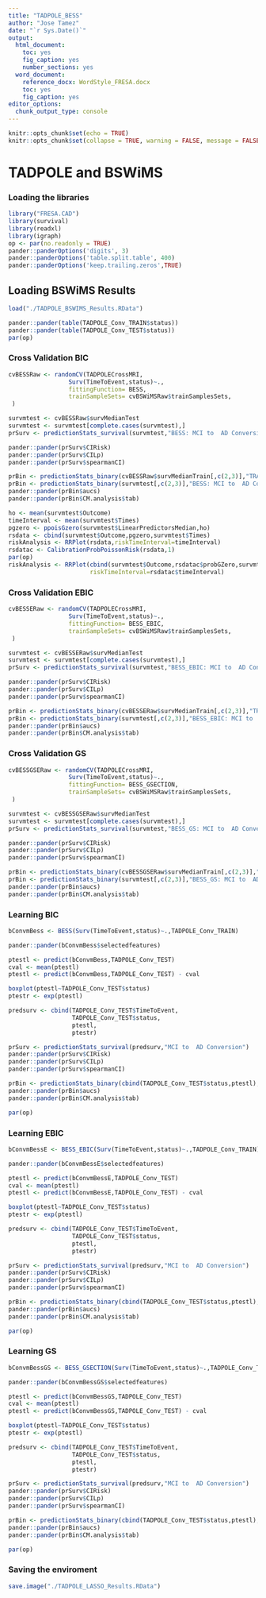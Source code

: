 ```yaml
---
title: "TADPOLE_BESS"
author: "Jose Tamez"
date: "`r Sys.Date()`"
output: 
  html_document: 
    toc: yes
    fig_caption: yes
    number_sections: yes
  word_document: 
    reference_docx: WordStyle_FRESA.docx
    toc: yes
    fig_caption: yes
editor_options:
  chunk_output_type: console
---
```



```r
knitr::opts_chunk$set(echo = TRUE)
knitr::opts_chunk$set(collapse = TRUE, warning = FALSE, message = FALSE,comment = "#>")
```

# TADPOLE and BSWiMS

### Loading the libraries

```r
library("FRESA.CAD")
library(survival)
library(readxl)
library(igraph)
op <- par(no.readonly = TRUE)
pander::panderOptions('digits', 3)
pander::panderOptions('table.split.table', 400)
pander::panderOptions('keep.trailing.zeros',TRUE)

```

## Loading BSWiMS Results

```r

load("./TADPOLE_BSWIMS_Results.RData")

pander::pander(table(TADPOLE_Conv_TRAIN$status))
pander::pander(table(TADPOLE_Conv_TEST$status))
par(op)

```



### Cross Validation BIC

```r

cvBESSRaw <- randomCV(TADPOLECrossMRI,
                 Surv(TimeToEvent,status)~.,
                 fittingFunction= BESS,
                 trainSampleSets= cvBSWiMSRaw$trainSamplesSets,
 )

survmtest <- cvBESSRaw$survMedianTest
survmtest <- survmtest[complete.cases(survmtest),]
prSurv <- predictionStats_survival(survmtest,"BESS: MCI to  AD Conversion")

pander::pander(prSurv$CIRisk)
pander::pander(prSurv$CILp)
pander::pander(prSurv$spearmanCI)

prBin <- predictionStats_binary(cvBESSRaw$survMedianTrain[,c(2,3)],"TRAIN: MCI to  AD Conversion")
prBin <- predictionStats_binary(survmtest[,c(2,3)],"BESS: MCI to  AD Conversion")
pander::pander(prBin$aucs)
pander::pander(prBin$CM.analysis$tab)

ho <- mean(survmtest$Outcome)
timeInterval <- mean(survmtest$Times)
pgzero <- ppoisGzero(survmtest$LinearPredictorsMedian,ho)
rsdata <- cbind(survmtest$Outcome,pgzero,survmtest$Times)
riskAnalysis <- RRPlot(rsdata,riskTimeInterval=timeInterval)
rsdatac <- CalibrationProbPoissonRisk(rsdata,1)
par(op)
riskAnalysis <- RRPlot(cbind(survmtest$Outcome,rsdatac$probGZero,survmtest$Times),
                       riskTimeInterval=rsdatac$timeInterval)

```



### Cross Validation EBIC

```r

cvBESSERaw <- randomCV(TADPOLECrossMRI,
                 Surv(TimeToEvent,status)~.,
                 fittingFunction= BESS_EBIC,
                 trainSampleSets= cvBSWiMSRaw$trainSamplesSets,
 )

survmtest <- cvBESSERaw$survMedianTest
survmtest <- survmtest[complete.cases(survmtest),]
prSurv <- predictionStats_survival(survmtest,"BESS_EBIC: MCI to  AD Conversion")

pander::pander(prSurv$CIRisk)
pander::pander(prSurv$CILp)
pander::pander(prSurv$spearmanCI)

prBin <- predictionStats_binary(cvBESSERaw$survMedianTrain[,c(2,3)],"TRAIN: MCI to  AD Conversion")
prBin <- predictionStats_binary(survmtest[,c(2,3)],"BESS_EBIC: MCI to  AD Conversion")
pander::pander(prBin$aucs)
pander::pander(prBin$CM.analysis$tab)


```

### Cross Validation GS

```r

cvBESSGSERaw <- randomCV(TADPOLECrossMRI,
                 Surv(TimeToEvent,status)~.,
                 fittingFunction= BESS_GSECTION,
                 trainSampleSets= cvBSWiMSRaw$trainSamplesSets,
 )

survmtest <- cvBESSGSERaw$survMedianTest
survmtest <- survmtest[complete.cases(survmtest),]
prSurv <- predictionStats_survival(survmtest,"BESS_GS: MCI to  AD Conversion")

pander::pander(prSurv$CIRisk)
pander::pander(prSurv$CILp)
pander::pander(prSurv$spearmanCI)

prBin <- predictionStats_binary(cvBESSGSERaw$survMedianTrain[,c(2,3)],"TRAIN: MCI to  AD Conversion")
prBin <- predictionStats_binary(survmtest[,c(2,3)],"BESS_GS: MCI to  AD Conversion")
pander::pander(prBin$aucs)
pander::pander(prBin$CM.analysis$tab)


```
### Learning BIC

```r
bConvmBess <- BESS(Surv(TimeToEvent,status)~.,TADPOLE_Conv_TRAIN)

pander::pander(bConvmBess$selectedfeatures)

ptestl <- predict(bConvmBess,TADPOLE_Conv_TEST)
cval <- mean(ptestl)
ptestl <- predict(bConvmBess,TADPOLE_Conv_TEST) - cval

boxplot(ptestl~TADPOLE_Conv_TEST$status)
ptestr <- exp(ptestl)

predsurv <- cbind(TADPOLE_Conv_TEST$TimeToEvent,
                  TADPOLE_Conv_TEST$status,
                  ptestl,
                  ptestr)

prSurv <- predictionStats_survival(predsurv,"MCI to  AD Conversion")
pander::pander(prSurv$CIRisk)
pander::pander(prSurv$CILp)
pander::pander(prSurv$spearmanCI)

prBin <- predictionStats_binary(cbind(TADPOLE_Conv_TEST$status,ptestl),"MCI to  AD Conversion")
pander::pander(prBin$aucs)
pander::pander(prBin$CM.analysis$tab)

par(op)

```


### Learning EBIC

```r
bConvmBessE <- BESS_EBIC(Surv(TimeToEvent,status)~.,TADPOLE_Conv_TRAIN)

pander::pander(bConvmBessE$selectedfeatures)

ptestl <- predict(bConvmBessE,TADPOLE_Conv_TEST)
cval <- mean(ptestl)
ptestl <- predict(bConvmBessE,TADPOLE_Conv_TEST) - cval

boxplot(ptestl~TADPOLE_Conv_TEST$status)
ptestr <- exp(ptestl)

predsurv <- cbind(TADPOLE_Conv_TEST$TimeToEvent,
                  TADPOLE_Conv_TEST$status,
                  ptestl,
                  ptestr)

prSurv <- predictionStats_survival(predsurv,"MCI to  AD Conversion")
pander::pander(prSurv$CIRisk)
pander::pander(prSurv$CILp)
pander::pander(prSurv$spearmanCI)

prBin <- predictionStats_binary(cbind(TADPOLE_Conv_TEST$status,ptestl),"MCI to  AD Conversion")
pander::pander(prBin$aucs)
pander::pander(prBin$CM.analysis$tab)

par(op)

```


### Learning GS

```r
bConvmBessGS <- BESS_GSECTION(Surv(TimeToEvent,status)~.,TADPOLE_Conv_TRAIN)

pander::pander(bConvmBessGS$selectedfeatures)

ptestl <- predict(bConvmBessGS,TADPOLE_Conv_TEST)
cval <- mean(ptestl)
ptestl <- predict(bConvmBessGS,TADPOLE_Conv_TEST) - cval

boxplot(ptestl~TADPOLE_Conv_TEST$status)
ptestr <- exp(ptestl)

predsurv <- cbind(TADPOLE_Conv_TEST$TimeToEvent,
                  TADPOLE_Conv_TEST$status,
                  ptestl,
                  ptestr)

prSurv <- predictionStats_survival(predsurv,"MCI to  AD Conversion")
pander::pander(prSurv$CIRisk)
pander::pander(prSurv$CILp)
pander::pander(prSurv$spearmanCI)

prBin <- predictionStats_binary(cbind(TADPOLE_Conv_TEST$status,ptestl),"MCI to  AD Conversion")
pander::pander(prBin$aucs)
pander::pander(prBin$CM.analysis$tab)

par(op)

```


### Saving the enviroment
```r
save.image("./TADPOLE_LASSO_Results.RData")


```


